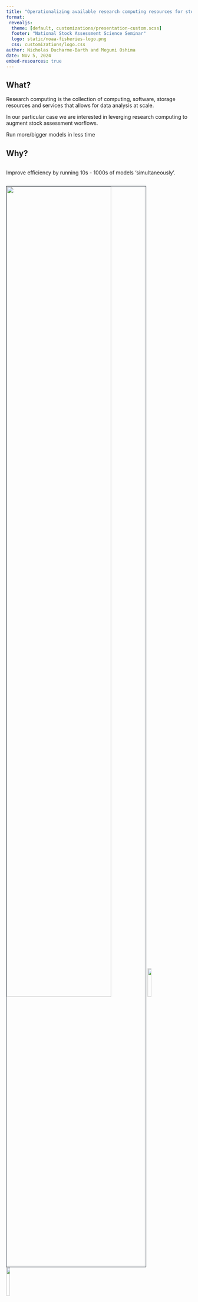 ```yaml
---
title: "Operationalizing available research computing resources for stock assessment"
format: 
 revealjs:
  theme: [default, customizations/presentation-custom.scss]
  footer: "National Stock Assessment Science Seminar"
  logo: static/noaa-fisheries-logo.png
  css: customizations/logo.css
author: Nicholas Ducharme-Barth and Megumi Oshima
date: Nov 5, 2024
embed-resources: true
---
```


## What?

::: {.fragment .fade-in}
::: {.fragment .semi-fade-out}
Research computing is the collection of computing, software, storage resources and services that allows for data analysis at scale.
:::
:::

::: {.fragment .fade-in}
::: {.fragment .strike}
In our particular case we are interested in leverging research computing to augment stock assessment worflows.
:::
:::

::: {.fragment .fade-in}
[Run more/bigger models in less time]{.blue}
:::

## Why?

::: {.fragment .fade-in}
::: columns
::: {.column width="40%"}
::: {.fragment .semi-fade-out}
Improve efficiency by running 10s - 1000s of models ['simultaneously']{.blue}.
:::
:::
:::
:::

::: {.fragment .fade-in}
![](static/swo-runtime.png){.absolute top="5%" right="-30%" height="75%" style="border: 1px solid #323C46; max-height: unset; max-width: unset;"}
![](static/wcpfc-logo.png){.absolute top="6%" right="-25%" width="14%" style="max-height: unset; max-width: unset;"}
![](static/spc-logo.png){.absolute top="15%" right="-25%" width="14%" style="max-height: unset; max-width: unset;"}

:::{.absolute left="48%" top="10%" style="font-size:0.85em;"}
2021 Southwest Pacific Ocean swordfish stock assessment
:::
:::

::: {.fragment .fade-in}
::: {.absolute left="55%" top="35%" style="font-size:0.85em; padding: 0.5em 1em; background-color: rgba(255, 255, 255, .85); backdrop-filter: blur(5px); box-shadow: 0 0 1rem 0 rgba(0, 0, 0, .5); border-radius: 5px;"}
[9,300]{.blue} model runs totalling [~46 months]{.blue} of computation time. 
:::
:::

<!-- 
## How can we do this? 
<br/>  

::: columns
::: {.column width="45%"}
###### High-throughput computing (HTC)
:::

::: {.column width="45%"}
###### High-performance computing (HPC)
:::
:::

## Why use HTC/HPC computing? 
<br/>  

-   Efficiency

-   Reproducibility

-   Documentation

-   Transparency

-   Automation [?]{.fragment .fade-in}

## Workflow  

::: incremental
1.  create container
2.  create scripts
3.  transfer files
4.  submit jobs
5.  transfer files back to local machine
::: -->

